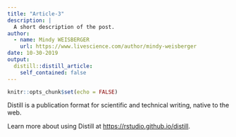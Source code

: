 ```yaml
---
title: "Article-3"
description: |
  A short description of the post.
author:
  - name: Mindy WEISBERGER
    url: https://www.livescience.com/author/mindy-weisberger
date: 10-30-2019
output:
  distill::distill_article:
    self_contained: false
---
```


```r
knitr::opts_chunk$set(echo = FALSE)
```

Distill is a publication format for scientific and technical writing, native to the web.

Learn more about using Distill at <https://rstudio.github.io/distill>.

